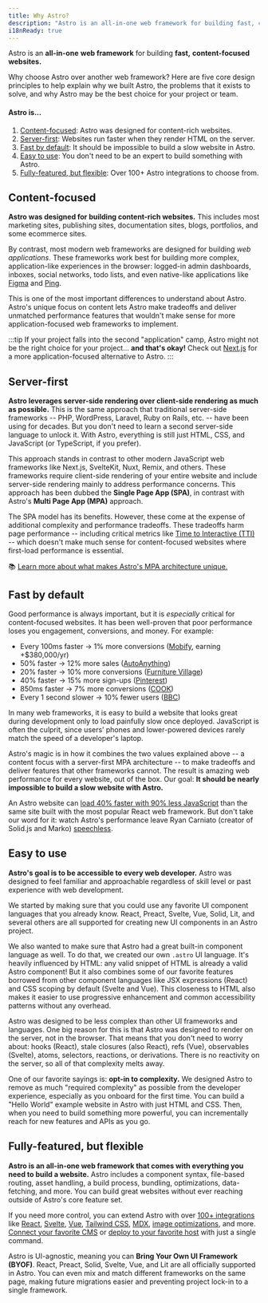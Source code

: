 ```yaml
---
title: Why Astro?
description: "Astro is an all-in-one web framework for building fast, content-focused websites. Learn more."
i18nReady: true
---
```


Astro is an **all-in-one** **web framework** for building **fast,** **content-focused websites.**

Why choose Astro over another web framework? Here are five core design principles to help explain why we built Astro, the problems that it exists to solve, and why Astro may be the best choice for your project or team.

#### Astro is...

1. [Content-focused](#content-focused): Astro was designed for content-rich websites.
2. [Server-first](#server-first): Websites run faster when they render HTML on the server.
3. [Fast by default](#fast-by-default): It should be impossible to build a slow website in Astro.
4. [Easy to use](#easy-to-use): You don't need to be an expert to build something with Astro.
5. [Fully-featured, but flexible](#fully-featured-but-flexible): Over 100+ Astro integrations to choose from.

## Content-focused

**Astro was designed for building content-rich websites.** This includes most marketing sites, publishing sites, documentation sites, blogs, portfolios, and some ecommerce sites.

By contrast, most modern web frameworks are designed for building *web applications*. These frameworks work best for building more complex, application-like experiences in the browser: logged-in admin dashboards, inboxes, social networks, todo lists, and even native-like applications like [Figma](https://figma.com/) and [Ping](https://ping.gg/).

This is one of the most important differences to understand about Astro. Astro's unique focus on content lets Astro make tradeoffs and deliver unmatched performance features that wouldn't make sense for more application-focused web frameworks to implement.

:::tip
If your project falls into the second "application" camp, Astro might not be the right choice for your project... **and that's okay!** Check out [Next.js](https://nextjs.org/) for a more application-focused alternative to Astro.
:::


## Server-first

**Astro leverages server-side rendering over client-side rendering as much as possible.** This is the same approach that traditional server-side frameworks -- PHP, WordPress, Laravel, Ruby on Rails, etc. -- have been using for decades. But you don't need to learn a second server-side language to unlock it. With Astro, everything is still just HTML, CSS, and JavaScript (or TypeScript, if you prefer).

This approach stands in contrast to other modern JavaScript web frameworks like Next.js, SvelteKit, Nuxt, Remix, and others. These frameworks require client-side rendering of your entire website and include server-side rendering mainly to address performance concerns. This approach has been dubbed the **Single Page App (SPA)**, in contrast with Astro's **Multi Page App (MPA)** approach.

The SPA model has its benefits. However, these come at the expense of additional complexity and performance tradeoffs. These tradeoffs harm page performance -- including critical metrics like [Time to Interactive (TTI)](https://web.dev/interactive/) -- which doesn't make much sense for content-focused websites where first-load performance is essential.

📚 [Learn more about what makes Astro's MPA architecture unique.](/en/concepts/mpa-vs-spa/)


## Fast by default

Good performance is always important, but it is *especially* critical for content-focused websites. It has been well-proven that poor performance loses you engagement, conversions, and money. For example:

- Every 100ms faster → 1% more conversions ([Mobify](https://web.dev/why-speed-matters/), earning +$380,000/yr)
- 50% faster → 12% more sales ([AutoAnything](https://www.digitalcommerce360.com/2010/08/19/web-accelerator-revs-conversion-and-sales-autoanything/))
- 20% faster → 10% more conversions ([Furniture Village](https://www.thinkwithgoogle.com/intl/en-gb/marketing-strategies/app-and-mobile/furniture-village-and-greenlight-slash-page-load-times-boosting-user-experience/))
- 40% faster → 15% more sign-ups ([Pinterest](https://medium.com/pinterest-engineering/driving-user-growth-with-performance-improvements-cfc50dafadd7))
- 850ms faster → 7% more conversions ([COOK](https://web.dev/why-speed-matters/))
- Every 1 second slower → 10% fewer users ([BBC](https://www.creativebloq.com/features/how-the-bbc-builds-websites-that-scale))

In many web frameworks, it is easy to build a website that looks great during development only to load painfully slow once deployed. JavaScript is often the culprit, since users’ phones and lower-powered devices rarely match the speed of a developer's laptop.

Astro's magic is in how it combines the two values explained above -- a content focus with a server-first MPA architecture -- to make tradeoffs and deliver features that other frameworks cannot. The result is amazing web performance for every website, out of the box. Our goal: **It should be nearly impossible to build a slow website with Astro.** 

An Astro website can [load 40% faster with 90% less JavaScript](https://twitter.com/t3dotgg/status/1437195415439360003) than the same site built with the most popular React web framework. But don't take our word for it: watch Astro's performance leave Ryan Carniato (creator of Solid.js and Marko) [speechless](https://youtu.be/2ZEMb_H-LYE?t=8163).


## Easy to use

**Astro's goal is to be accessible to every web developer.** Astro was designed to feel familiar and approachable regardless of skill level or past experience with web development.

We started by making sure that you could use any favorite UI component languages that you already know. React, Preact, Svelte, Vue, Solid, Lit, and several others are all supported for creating new UI components in an Astro project.

We also wanted to make sure that Astro had a great built-in component language as well. To do that, we created our own `.astro` UI language. It's heavily influenced by HTML: any valid snippet of HTML is already a valid Astro component! But it also combines some of our favorite features borrowed from other component languages like JSX expressions (React) and CSS scoping by default (Svelte and Vue). This closeness to HTML also makes it easier to use progressive enhancement and common accessibility patterns without any overhead.

Astro was designed to be less complex than other UI frameworks and languages. One big reason for this is that Astro was designed to render on the server, not in the browser. That means that you don't need to worry about: hooks (React), stale closures (also React), refs (Vue), observables (Svelte), atoms, selectors, reactions, or derivations. There is no reactivity on the server, so all of that complexity melts away.

One of our favorite sayings is: **opt-in to complexity.** We designed Astro to remove as much "required complexity" as possible from the developer experience, especially as you onboard for the first time. You can build a "Hello World" example website in Astro with just HTML and CSS. Then, when you need to build something more powerful, you can incrementally reach for new features and APIs as you go.


## Fully-featured, but flexible

**Astro is an all-in-one web framework that comes with everything you need to build a website.** Astro includes a component syntax, file-based routing, asset handling, a build process, bundling, optimizations, data-fetching, and more. You can build great websites without ever reaching outside of Astro's core feature set.

If you need more control, you can extend Astro with over [100+ integrations](https://astro.build/integrations/) like [React](https://www.npmjs.com/package/@astrojs/react), [Svelte](https://www.npmjs.com/package/@astrojs/svelte), [Vue](https://www.npmjs.com/package/@astrojs/vue), [Tailwind CSS](https://www.npmjs.com/package/@astrojs/tailwind), [MDX](https://www.npmjs.com/package/@astrojs/mdx), [image optimizations](https://www.npmjs.com/package/@astrojs/image), and more. [Connect your favorite CMS](https://astro.build/integrations/) or [deploy to your favorite host](/en/guides/deploy/) with just a single command.

Astro is UI-agnostic, meaning you can **Bring Your Own UI Framework (BYOF)**. React, Preact, Solid, Svelte, Vue, and Lit are all officially supported in Astro. You can even mix and match different frameworks on the same page, making future migrations easier and preventing project lock-in to a single framework.
